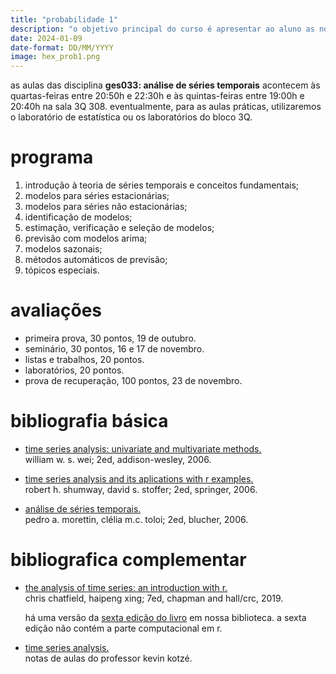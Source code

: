 ```yaml
---
title: "probabilidade 1"
description: "o objetivo principal do curso é apresentar ao aluno as noções fundamentais da teoria das probabilidades com respeito às variáveis aleatórias discretas."
date: 2024-01-09
date-format: DD/MM/YYYY
image: hex_prob1.png
---
```


as aulas das disciplina **ges033: análise de séries temporais** acontecem às quartas-feiras entre 20:50h e 22:30h e às quintas-feiras entre 19:00h e 20:40h na sala 3Q 308. eventualmente, para as aulas práticas, utilizaremos o laboratório de estatística ou os laboratórios do bloco 3Q.

# programa

1.  introdução à teoria de séries temporais e conceitos fundamentais;
2.  modelos para séries estacionárias;
3.  modelos para séries não estacionárias;
4.  identificação de modelos;
5.  estimação, verificação e seleção de modelos;
6.  previsão com modelos arima;
7.  modelos sazonais;
8.  métodos automáticos de previsão;
9.  tópicos especiais.

# avaliações

-   primeira prova, 30 pontos, 19 de outubro.
-   seminário, 30 pontos, 16 e 17 de novembro.
-   listas e trabalhos, 20 pontos.
-   laboratórios, 20 pontos.
-   prova de recuperação, 100 pontos, 23 de novembro.

# bibliografia básica

-   [time series analysis: univariate and multivariate methods.](https://acervo.bibliotecas.ufu.br/index.php?codigo_sophia=107524)<br /> william w. s. wei; 2ed, addison-wesley, 2006.

-   [time series analysis and its aplications with r examples.](https://acervo.bibliotecas.ufu.br/index.html)<br /> robert h. shumway, david s. stoffer; 2ed, springer, 2006.

-   [análise de séries temporais.]()<br /> pedro a. morettin, clélia m.c. toloi; 2ed, blucher, 2006.

# bibliografica complementar

-   [the analysis of time series: an introduction with r.](https://www.taylorfrancis.com/books/mono/10.1201/9781351259446/analysis-time-series-chris-chatfield-haipeng-xing)<br /> chris chatfield, haipeng xing; 7ed, chapman and hall/crc, 2019.

    há uma versão da [sexta edição do livro](https://acervo.bibliotecas.ufu.br/index.php?codigo_sophia=123240) em nossa biblioteca. a sexta edição não contém a parte computacional em r.

-   [time series analysis.](https://www.economodel.com/time-series-analysis)<br /> notas de aulas do professor kevin kotzé.
